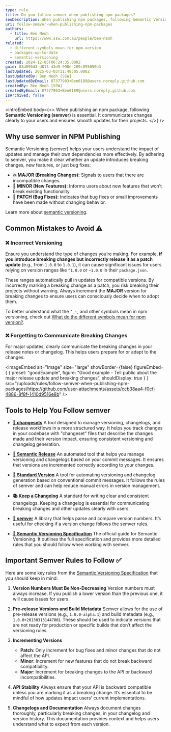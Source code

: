 ```yaml
---
type: rule
title: Do you follow semver when publishing npm packages?
seoDescription: When publishing npm packages, following Semantic Versioning (semver) is important for communicate changes clearly and maintain compatibility for your users. Learn how to manage versions responsibly and build trust with your user.
uri: follow-semver-when-publishing-npm-packages
authors:
  - title: Ben Neoh
    url: https://www.ssw.com.au/people/ben-neoh
related:
  - different-symbols-mean-for-npm-version
  - packages-up-to-date
  - semantic-versioning
created: 2024-12-05T06:24:35.000Z
guid: 03d090d3-d813-43d9-998e-209c895050b3
lastUpdated: 2025-03-03T11:49:05.000Z
lastUpdatedBy: Ben Neoh [SSW]
lastUpdatedByEmail: 87377903+Ben0189@users.noreply.github.com
createdBy: Ben Neoh [SSW]
createdByEmail: 87377903+Ben0189@users.noreply.github.com
isArchived: false
---
```


<introEmbed
  body={<>
When publishing an npm package, following **Semantic Versioning (semver)** is essential. It communicates changes clearly to your users and ensures smooth updates for their projects.
  </>}
/>
## Why use semver in NPM Publishing

Semantic Versioning (semver) helps your users understand the impact of updates and manage their own dependencies more effectively. By adhering to semver, you make it clear whether an update introduces breaking changes, new features, or just bug fixes:

* **💥 MAJOR (Breaking Changes):** Signals to users that there are incompatible changes.
* **🚀 MINOR (New Features):** Informs users about new features that won’t break existing functionality.
* **🐛 PATCH (Bug Fixes):** Indicates that bug fixes or small improvements have been made without changing behavior.

Learn more about [semantic versioning](/semantic-versioning).

## Common Mistakes to Avoid ⚠️

### ❌ Incorrect Versioning

Ensure you understand the type of changes you’re making. For example, **if you introduce breaking changes but incorrectly release it as a patch update** (e.g., from `1.0.0` to `1.0.1`), it can cause significant issues for users relying on version ranges like `^1.0.0` or `~1.0.0` in their `package.json`.

These ranges automatically pull in updates for compatible versions. By incorrectly marking a breaking change as a patch, you risk breaking their projects without warning. Always increment the **MAJOR** version for breaking changes to ensure users can consciously decide when to adopt them.

To better understand what the `^`, `~`, and other symbols mean in npm versioning, check out [What do the different symbols mean for npm version?](https://www.ssw.com.au/rules/different-symbols-mean-for-npm-version).

### ❌ Forgetting to Communicate Breaking Changes

For major updates, clearly communicate the breaking changes in your release notes or changelog. This helps users prepare for or adapt to the changes.

<imageEmbed
  alt="Image"
  size="large"
  showBorder={false}
  figureEmbed={ {
    preset: "goodExample",
    figure: "Good example - Tell public about the major release update and breaking changes",
    shouldDisplay: true
  } }
  src="/uploads/rules/follow-semver-when-publishing-npm-packages/https://github.com/user-attachments/assets/ccb38aa4-f0cf-4886-8f8f-1410d9516e8b"
/>

## Tools to Help You Follow semver

* **[📝 changesets](https://www.npmjs.com/package/changeset)**
  A tool designed to manage versioning, changelogs, and release workflows in a more structured way. It helps you track changes in your codebase with "changeset" files that describe the changes made and their version impact, ensuring consistent versioning and changelog generation.

* **[🤖 Semantic Release](https://semantic-release.gitbook.io/)**
  An automated tool that helps you manage versioning and changelogs based on your commit messages. It ensures that versions are incremented correctly according to your changes.

* **[🔄 Standard Version](https://github.com/conventional-changelog/standard-version)**
  A tool for automating versioning and changelog generation based on conventional commit messages. It follows the rules of semver and can help reduce manual errors in version management.

* **[📚 Keep a Changelog](https://keepachangelog.com/)**
  A standard for writing clear and consistent changelogs. Keeping a changelog is essential for communicating breaking changes and other updates clearly with users.

* **[🔢 semver](https://www.npmjs.com/package/semver)**
  A library that helps parse and compare version numbers. It’s useful for checking if a version change follows the semver rules.

* **[📖 Semantic Versioning Specification](https://github.com/semver/semver/blob/master/semver.md)**
  The official guide for Semantic Versioning. It outlines the full specification and provides more detailed rules that you should follow when working with semver.

## Important Semver Rules to Follow ✅

Here are some key rules from the [Semantic Versioning Specification](https://github.com/semver/semver/blob/master/semver.md) that you should keep in mind:

1. **Version Numbers Must Be Non-Decreasing**
   Version numbers must always increase. If you publish a lower version than the previous one, it will cause issues for users.

2. **Pre-release Versions and Build Metadata**
   Semver allows for the use of pre-release versions (e.g., `1.0.0-alpha.1`) and build metadata (e.g., `1.0.0+20130313144700`). These should be used to indicate versions that are not ready for production or specific builds that don’t affect the versioning rules.

3. **Incrementing Versions**
   * **Patch**: Only increment for bug fixes and minor changes that do not affect the API.
   * **Minor**: Increment for new features that do not break backward compatibility.
   * **Major**: Increment for breaking changes to the API or backward incompatibilities.

4. **API Stability**
   Always ensure that your API is backward compatible unless you are marking it as a breaking change. It’s essential to be mindful of how updates impact users' current implementations.

5. **Changelogs and Documentation**
   Always document changes thoroughly, particularly breaking changes, in your changelog and version history. This documentation provides context and helps users understand what to expect from each version.
